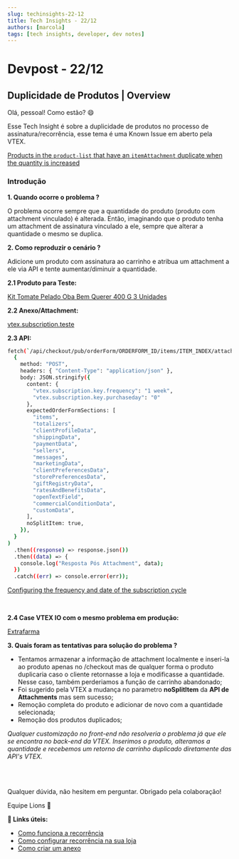 ```yaml
---
slug: techinsights-22-12
title: Tech Insights - 22/12
authors: [marcola]
tags: [tech insights, developer, dev notes]
---
```


# Devpost - 22/12

## Duplicidade de Produtos | Overview

Olá, pessoal! Como estão? 😄

Esse Tech Insight é sobre a duplicidade de produtos no processo de assinatura/recorrência, esse tema é uma Known Issue em aberto pela VTEX.

[Products in the `product-list` that have an `itemAttachment` duplicate when the quantity is increased](https://help.vtex.com/known-issues/products-in-the-productlist-that-have-an-itemattachment-duplicate-when-the-quantity-is-increased--2rKPKD21uXZ8iSIq8wNiVf)

### Introdução

**1. Quando ocorre o problema ?**

O problema ocorre sempre que a quantidade do produto (produto com attachment vinculado) é alterada. Então, imaginando que o produto tenha um attachment de assinatura vinculado a ele, sempre que alterar a quantidade o mesmo se duplica.

**2. Como reproduzir o cenário ?**

Adicione um produto com assinatura ao carrinho e atribua um attachment a ele via API e tente aumentar/diminuir a quantidade.

**2.1 Produto para Teste:**

[Kit Tomate Pelado Oba Bem Querer 400 G 3 Unidades](https://www.obahortifruti.com.br/kit-tomate-pelado-oba-bem-querer-400-g-3-unidades/p)

**2.2 Anexo/Attachment:**

[vtex.subscription.teste](https://obahortifruti.myvtex.com/admin/Site/AnexoForm.aspx?Id=20)

**2.3 API:**

```bash
fetch(`/api/checkout/pub/orderForm/ORDERFORM_ID/items/ITEM_INDEX/attachments/vtex.subscription.teste`,
  {
    method: "POST",
    headers: { "Content-Type": "application/json" },
    body: JSON.stringify({
      content: {
        "vtex.subscription.key.frequency": "1 week",
        "vtex.subscription.key.purchaseday": "0"
      },
      expectedOrderFormSections: [
        "items",
        "totalizers",
        "clientProfileData",
        "shippingData",
        "paymentData",
        "sellers",
        "messages",
        "marketingData",
        "clientPreferencesData",
        "storePreferencesData",
        "giftRegistryData",
        "ratesAndBenefitsData",
        "openTextField",
        "commercialConditionData",
        "customData",
      ],
      noSplitItem: true,
    }),
  }
)
  .then((response) => response.json())
  .then((data) => {
    console.log("Resposta Pós Attachment", data);
  })
  .catch((err) => console.error(err));
```

[Configuring the frequency and date of the subscription cycle](https://help.vtex.com/pt/tutorial/como-criar-um-anexo-de-assinatura--2bUuKyPflA8cOGLv8OvaKK#configuring-the-frequency-and-date-of-the-subscription-cycle)

<br/>

**2.4 Case VTEX IO com o mesmo problema em produção:**

[Extrafarma](https://www.extrafarma.com.br/)

**3. Quais foram as tentativas para solução do problema ?**

- Tentamos armazenar a informação de attachment localmente e inseri-la ao produto apenas no /checkout mas de qualquer forma o produto duplicaria caso o cliente retornasse a loja e modificasse a quantidade.
Nesse caso, também perderiamos a função de carrinho abandonado;
- Foi sugerido pela VTEX a mudança no parametro **noSplitItem** da **API de Attachments** mas sem sucesso;
- Remoção completa do produto e adicionar de novo com a quantidade selecionada;
- Remoção dos produtos duplicados;

_Qualquer customização no front-end não resolveria o problema já que ele se encontra no back-end da VTEX. Inserimos o produto, alteramos a quantidade e recebemos um retorno de carrinho duplicado diretamente das API's VTEX._

<br/>
<br/>

Qualquer dúvida, não hesitem em perguntar. Obrigado pela colaboração!

Equipe Lions 🦁

**:memo: Links úteis:**
- [Como funciona a recorrência](https://help.vtex.com/pt/tutorial/como-funciona-a-assinatura--frequentlyAskedQuestions_4453#como-o-cliente-da-sua-loja-visualiza-suas-assinaturas)
- [Como configurar recorrência na sua loja](https://help.vtex.com/pt/tutorial/como-configurar-assinatura-v2--1FA9dfE7vJqxBna9Nft5Sj)
- [Como criar um anexo](https://help.vtex.com/pt/tutorial/como-criar-um-anexo-de-assinatura--2bUuKyPflA8cOGLv8OvaKK?&utm_source=autocomplete)
